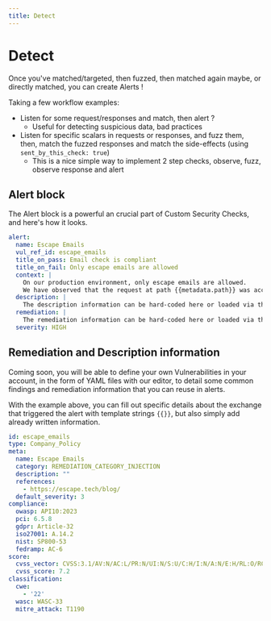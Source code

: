```yaml
---
title: Detect
---
```


# Detect

Once you've matched/targeted, then fuzzed, then matched again maybe, or directly matched, you can create Alerts !

Taking a few workflow examples:

- Listen for some request/responses and match, then alert ?
  - Useful for detecting suspicious data, bad practices
- Listen for specific scalars in requests or responses, and fuzz them, then, match the fuzzed responses and match the side-effects (using `sent_by_this_check: true`)
  - This is a nice simple way to implement 2 step checks, observe, fuzz, observe response and alert
 

## Alert block

The Alert block is a powerful an crucial part of Custom Security Checks, and here's how it looks.

```yaml
alert:
  name: Escape Emails
  vul_ref_id: escape_emails
  title_on_pass: Email check is compliant
  title_on_fail: Only escape emails are allowed
  context: |
    On our production environment, only escape emails are allowed.
    We have observed that the request at path {{metadata.path}} was accepting an email with a domain other than escape.tech
  description: |
    The description information can be hard-coded here or loaded via the reference id
  remediation: |
    The remediation information can be hard-coded here or loaded via the reference id
  severity: HIGH
```

## Remediation and Description information

Coming soon, you will be able to define your own Vulnerabilities in your account, in the form of YAML files with our editor, to detail some common findings and remediation information that you can reuse in alerts.

With the example above, you can fill out specific details about the exchange that triggered the alert with template strings `{{}}`, but also simply add already written information.

```yaml
id: escape_emails
type: Company_Policy
meta:
  name: Escape Emails
  category: REMEDIATION_CATEGORY_INJECTION
  description: ""
  references:
    - https://escape.tech/blog/
  default_severity: 3
compliance:
  owasp: API10:2023
  pci: 6.5.8
  gdpr: Article-32
  iso27001: A.14.2
  nist: SP800-53
  fedramp: AC-6
score:
  cvss_vector: CVSS:3.1/AV:N/AC:L/PR:N/UI:N/S:U/C:H/I:N/A:N/E:H/RL:O/RC:C
  cvss_score: 7.2
classification:
  cwe:
    - '22'
  wasc: WASC-33
  mitre_attack: T1190
```
